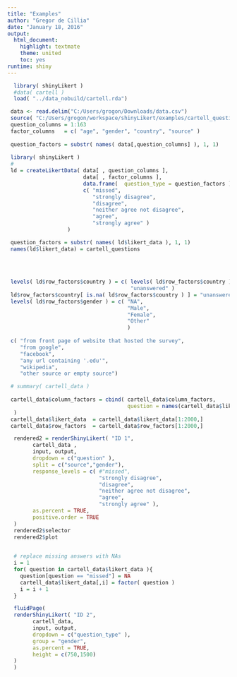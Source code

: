 ```yaml
---
title: "Examples"
author: "Gregor de Cillia"
date: "January 18, 2016"
output: 
  html_document: 
    highlight: textmate
    theme: united
    toc: yes
runtime: shiny
---
```


```r
  library( shinyLikert )
  #data( cartell )
  load( "../data_nobuild/cartell.rda")
```


```r
 data <- read.delim("C:/Users/grogon/Downloads/data.csv")
 source( "C:/Users/grogon/workspace/shinyLikert/examples/cartell_questions.R" )
 question_columns = 1:163
 factor_columns   = c( "age", "gender", "country", "source" ) 
 
 question_factors = substr( names( data[,question_columns] ), 1, 1)
 
 library( shinyLikert )
 #
 ld = createLikertData( data[ , question_columns ],
                        data[ , factor_columns ],
                        data.frame(  question_type = question_factors ),
                        c( "missed",
                           "strongly disagree", 
                           "disagree", 
                           "neither agree not disagree", 
                           "agree", 
                           "strongly agree" )
                   )

 question_factors = substr( names( ld$likert_data ), 1, 1)
 names(ld$likert_data) = cartell_questions
 
 
 
 
 levels( ld$row_factors$country ) = c( levels( ld$row_factors$country ), 
                                       "unanswered" )
 ld$row_factors$country[ is.na( ld$row_factors$country ) ] = "unanswered"
 levels( ld$row_factors$gender ) = c( "NA",
                                      "Male",
                                      "Female",
                                      "Other"
                                      )
 
 c( "from front page of website that hosted the survey",
    "from google",
    "facebook",
    "any url containing '.edu'",
    "wikipedia",
    "other source or empty source")

```

```r
 # summary( cartell_data )
 
 cartell_data$column_factors = cbind( cartell_data$column_factors,
                                      question = names(cartell_data$likert_data)
  )
 cartell_data$likert_data  = cartell_data$likert_data[1:2000,]
 cartell_data$row_factors  = cartell_data$row_factors[1:2000,]

  rendered2 = renderShinyLikert( "ID 1",
        cartell_data , 
        input, output, 
        dropdown = c("question" ),
        split = c("source","gender"),
        response_levels = c( #"missed",
                             "strongly disagree", 
                             "disagree", 
                             "neither agree not disagree", 
                             "agree", 
                             "strongly agree" ),
        as.percent = TRUE,
        positive.order = TRUE
  )
  rendered2$selector
  rendered2$plot 
 
```

```r
  # replace missing answers with NAs
  i = 1
  for( question in cartell_data$likert_data ){
    question[question == "missed"] = NA
    cartell_data$likert_data[,i] = factor( question )
    i = i + 1
  }

  fluidPage(
  renderShinyLikert( "ID 2",
        cartell_data,
        input, output,
        dropdown = c("question_type" ),
        group = "gender",
        as.percent = TRUE,
        height = c(750,1500)
  )
  )
```
